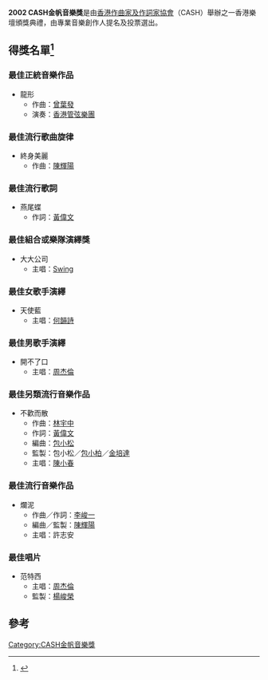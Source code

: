 '''2002 CASH金帆音樂獎'''是由[[香港作曲家及作詞家協會|香港作曲家及作詞家協會]]（CASH）舉辦之一香港樂壇頒獎典禮，由專業音樂創作人提名及投票選出。

== 得獎名單<ref>{{Cite web |url=http://www.cash.org.hk/ |title=金帆音樂獎 2001/2002 |accessdate=2009-10-03 |archive-date=2020-07-17 |archive-url=https://web.archive.org/web/20200717190344/http://www.cash.org.hk/ |dead-url=no }}</ref> ==
=== 最佳正統音樂作品 ===
*龍形            
**作曲：[[曾葉發|曾葉發]]
**演奏：[[香港管弦樂團|香港管弦樂團]]
=== 最佳流行歌曲旋律 ===
*終身美麗
**作曲：[[陳輝陽|陳輝陽]]
=== 最佳流行歌詞 ===
*燕尾蝶
**作詞：[[黃偉文|黃偉文]]
=== 最佳組合或樂隊演繹獎 ===
*大大公司
**主唱：[[Swing|Swing]]
=== 最佳女歌手演繹 ===
*天使藍
**主唱：[[何韻詩|何韻詩]]
=== 最佳男歌手演繹 ===
*開不了口
**主唱：[[周杰倫|周杰倫]]
=== 最佳另類流行音樂作品 ===
*不歡而散
**作曲：[[林宇中|林宇中]]
**作詞：[[黃偉文|黃偉文]]
**編曲：[[包小松|包小松]]
**監製：包小松／[[包小柏|包小柏]]／[[金培達|金培達]]
**主唱：[[陳小春|陳小春]]
=== 最佳流行音樂作品 ===
*爛泥
**作曲／作詞：[[李峻一|李峻一]]
**編曲／監製：[[陳輝陽|陳輝陽]]
**主唱：許志安 
=== 最佳唱片 ===
*范特西
**主唱：[[周杰倫|周杰倫]]
**監製：[[楊峻榮|楊峻榮]]

== 參考 ==
<div class="references-small">
<references />
</div>

{{CASH金帆音樂獎}}
{{香港音乐颁奖典礼}}

[[Category:CASH金帆音樂獎|Category:CASH金帆音樂獎]]